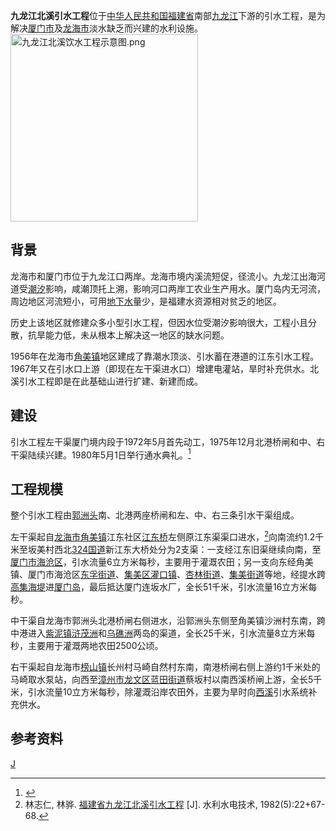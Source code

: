 '''九龙江北溪引水工程'''位于[[中华人民共和国|中华人民共和国]][[福建省|福建省]]南部[[九龙江|九龙江]]下游的引水工程，是为解决[[厦门市|厦门市]]及[[龙海市|龙海市]]淡水缺乏而兴建的水利设施。
[[File:九龙江北溪饮水工程示意图.png|300px]]
==背景==
龙海市和厦门市位于九龙江口两岸。龙海市境内溪流短促，径流小。九龙江出海河道受[[潮汐|潮汐]]影响，咸潮顶托上溯，影响河口两岸工农业生产用水。厦门岛内无河流，周边地区河流短小，可用[[地下水|地下水]]量少，是福建水资源相对贫乏的地区。

历史上该地区就修建众多小型引水工程，但因水位受潮汐影响很大，工程小且分散，抗旱能力低，未从根本上解决这一地区的缺水问题。

1956年在龙海市[[角美镇|角美镇]]地区建成了靠潮水顶淡、引水蓄在港道的江东引水工程。1967年又在引水口上游（即现在左干渠进水口）增建电灌站，旱时补充供水。北溪引水工程即是在此基础山进行扩建、新建而成。
==建设==
引水工程左干渠厦门境内段于1972年5月首先动工，1975年12月北港桥闸和中、右干渠陆续兴建。1980年5月1日举行通水典礼。<ref name="中国河湖大典">{{cite book zh |author=《[[中国河湖大典|中国河湖大典]]》编纂委员会 |title=《中国河湖大典·东南诸河、台湾卷》 |format=M |edition=1 |location=北京 |publisher=中国水利水电出版社 |date=2014年12月 |pages=126页 |id= ISBN 978-7-5170-2765-2}}</ref>
==工程规模==
整个引水工程由[[郭洲头|郭洲头]]南、北港两座桥闸和左、中、右三条引水干渠组成。

左干渠起自[[龙海市|龙海市]][[角美镇|角美镇]]江东社区[[江东桥|江东桥]]左侧原江东渠渠口进水，<ref>林志仁, 林骅. [https://www.ixueshu.com/document/9fc3ab68f31f6812318947a18e7f9386.html 福建省九龙江北溪引水工程] {{Wayback|url=https://www.ixueshu.com/document/9fc3ab68f31f6812318947a18e7f9386.html |date=20210213065556 }}[J]. 水利水电技术, 1982(5):22+67-68.</ref>向南流约1.2千米至坂美村西北[[324国道|324国道]]新江东大桥处分为2支渠：一支经江东旧渠继续向南，至[[厦门市|厦门市]][[海沧区|海沧区]]，引水流量6立方米每秒，主要用于灌溉农田；另一支向东经角美镇、厦门市海沧区[[东孚街道|东孚街道]]、[[集美区|集美区]][[灌口镇_(厦门市)|灌口镇]]、[[杏林街道_(厦门市)|杏林街道]]、[[集美街道|集美街道]]等地，经提水跨[[高集海堤|高集海堤]]进[[厦门岛|厦门岛]]，最后抵达厦门连坂水厂，全长51千米，引水流量16立方米每秒。

中干渠自龙海市郭洲头北港桥闸右侧进水，沿郭洲头东侧至角美镇沙洲村东南，跨中港进入[[紫泥镇|紫泥镇]][[浒茂洲|浒茂洲]]和[[乌礁洲|乌礁洲]]两岛的渠道，全长25千米，引水流量8立方米每秒，主要用于灌溉两地农田2500公顷。

右干渠起自龙海市[[榜山镇|榜山镇]]长州村马崎自然村东南，南港桥闸右侧上游约1千米处的马崎取水泵站，向西至[[漳州市|漳州市]][[龙文区|龙文区]][[蓝田街道_(漳州市)|蓝田街道]]蔡坂村以南西溪桥闸上游，全长5千米，引水流量10立方米每秒，除灌溉沿岸农田外，主要为旱时向[[西溪_(九龍江支流)|西溪]]引水系统补充供水。

==参考资料==
{{reflist}}

[[Category:福建水利|J]]